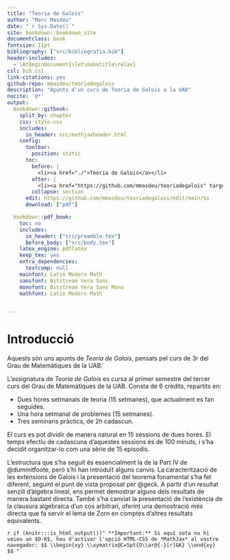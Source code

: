 ```yaml
---
title: "Teoria de Galois"
author: "Marc Masdeu"
date: "`r Sys.Date()`"
site: bookdown::bookdown_site
documentclass: book
fontsize: 11pt
bibliography: ["src/bibliografia.bib"]
header-includes:
  - \AtBeginDocument{\let\maketitle\relax}
csl: bib.csl
link-citations: yes
github-repo: mmasdeu/teoriadegalois
description: "Apunts d'un curs de Teoria de Galois a la UAB"
nocite: '@*'
output:
  bookdown::gitbook:
    split_by: chapter
    css: style.css
    includes:
      in_header: src/mathjaxheader.html
    config:
      toolbar:
        position: static
      toc:
        before: |
          <li><a href="./">Teoria de Galois</a></li>
        after: |
          <li><a href="https://github.com/mmasdeu/teoriadegalois" target="blank">Publicat amb bookdown</a></li>
        collapse: section
      edit: https://github.com/mmasdeu/teoriadegalois/edit/main/%s
      download: ["pdf"]

  bookdown::pdf_book:
    toc: no
    includes:
      in_header: ["src/preamble.tex"]
      before_body: ["src/body.tex"]
    latex_engine: pdflatex
    keep_tex: yes
    extra_dependencies:
      textcomp: null
    mainfont: Latin Modern Math
    sansfont: Bitstream Vera Sans
    monofont: Bitstream Vera Sans Mono
    mathfont: Latin Modern Math


---
```


# Introducció {-}

Aquests són uns apunts de *Teoria de Galois*, pensats pel curs de 3r del Grau de Matemàtiques de la UAB.

L'assignatura de *Teoria de Galois* es cursa al primer semestre del tercer curs del Grau de Matemàtiques de la UAB. Consta de 6 crèdits, repartits en:

- Dues hores setmanals de teoria (15 setmanes), que actualment es fan seguides.
- Una hora setmanal de problemes (15 setmanes).
- Tres seminaris pràctics, de 2h cadascun.

El curs es pot dividir de manera natural en 15 sessions de dues hores.
El temps efectiu de cadascuna d'aquestes sessions és de 100 minuts, i s'ha decidit organitzar-lo com una sèrie de 15 episodis.

L'estructura que s'ha seguit és essencialment la de la Part IV de @dummitfoote, però s'hi han introduït alguns canvis.
La caracterització de les extensions de Galois i la presentació del teorema fonamental s'ha fet diferent,
seguint el punt de vista proposat per @geck. A partir d'un resultat senzill d'àlgebra lineal, ens permet demostrar
alguns dels resultats de manera bastant directa.
També s'ha canviat la presentació de l'existència de la clausura algebraica d'un cos arbitrari, oferint una demostració
més directa que fa servir el lema de Zorn en comptes d'altres resultats equivalents.


`r if (knitr:::is_html_output())"
**Important:** Si aquí sota no hi veieu un $O-K$, heu d'activar l'opció HTML-CSS de *MathJax* al vostre navegador:
$$
\\begin{xy}
\\xymatrix@C=5pt{O\\ar@{-}[r]&K}
\\end{xy}
$$
"`
